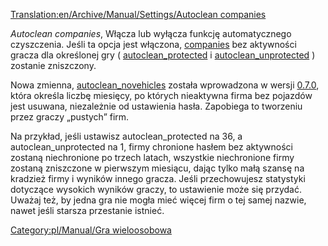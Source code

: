 [[Translation:en/Archive/Manual/Settings/Autoclean companies]]

''Autoclean companies'', Włącza lub wyłącza funkcję automatycznego czyszczenia. Jeśli ta opcja jest włączona, [[en/Manual/Transport company|companies]]<!--[[Firma transportowa|firmy]]--> bez aktywności gracza dla określonej gry ( [[pl/Archive/Manual/Settings/AutoCzyszczenie hasła|autoclean_protected]] i [[pl/Archive/Manual/Settings/AutoCzyszczenie niechronionych|autoclean_unprotected]] ) zostanie zniszczony.

Nowa zmienna, [[pl/Archive/Manual/Settings/Samoczyszczenie bez pojazdów|autoclean_novehicles]] została wprowadzona w wersji [[en/Archive/OpenTTD/OpenTTD 0.7.0|0.7.0]], która określa liczbę miesięcy, po których nieaktywna firma bez pojazdów jest usuwana, niezależnie od ustawienia hasła. Zapobiega to tworzeniu przez graczy „pustych” firm.

Na przykład, jeśli ustawisz autoclean_protected na 36, ​​a autoclean_unprotected na 1, firmy chronione hasłem bez aktywności zostaną niechronione po trzech latach, wszystkie niechronione firmy zostaną zniszczone w pierwszym miesiącu, dając tylko małą szansę na kradzież firmy i wyników innego gracza. Jeśli przechowujesz statystyki dotyczące wysokich wyników graczy, to ustawienie może się przydać.
Uważaj też, by jedna gra nie mogła mieć więcej firm o tej samej nazwie, nawet jeśli starsza przestanie istnieć.

[[Category:pl/Manual/Gra wieloosobowa]]